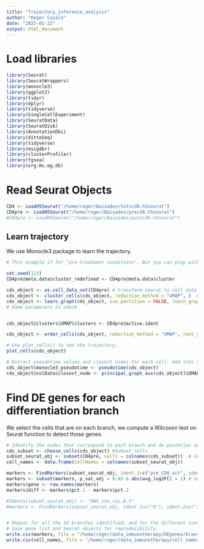 ```yaml
---
title: "Trajectory_inference_analysis"
author: "Roger Casals"
date: "2025-01-22"
output: html_document
---
```


# Load libraries

```r

library(Seurat)
library(SeuratWrappers)
library(monocle3)
library(ggplot2)
library(tidyr)
library(dplyr)
library(tidyverse)
library(SingleCellExperiment)
library(SeuratData)
library(SeuratDisk)
library(AnnotationDbi)
library(dittoSeq)
library(tidyverse)
library(msigdbr)
library(clusterProfiler)
library(fgsea)
library(org.Hs.eg.db)


```


# Read Seurat Objects

```r

CD4 <- LoadH5Seurat("/home/roger/Baixades/totscd8.h5seurat")
CD4pre <- LoadH5Seurat("/home/roger/Baixades/precd8.h5seurat")
#CD4pre <- LoadH5Seurat("/home/roger/Baixades/postcd8.h5seurat")
```




## Learn trajectory
We use Monocle3 package to learn the trajectory. 

```r
# This example if for "pre-treatment conditions". But you can play with any comparision. 

set.seed(123)
CD4pre@meta.data$cluster_redefined <- CD4pre@meta.data$cluster

cds_object <- as.cell_data_set(CD4pre) # transform seurat to cell data object (input for monocle)
cds_object <- cluster_cells(cds_object, reduction_method = "UMAP", )  # Cluster cells (necessary to learn graph)
cds_object <- learn_graph(cds_object, use_partition = FALSE, learn_graph_control = list(euclidean_distance_ratio=2, minimal_branch_len=5, prune_graph=TRUE)) # Learn graph on an unsupervised manner. 
# Some parameters to check 


cds_object@clusters$UMAP$clusters <- CD4pre@active.ident

cds_object <- order_cells(cds_object, reduction_method = 'UMAP', root_cells = colnames(cds_object[,clusters(cds_object) == "pre_CD8_Naive"]))  # We set up the root as naive cells.

# Use plot_cells() to see the trajectory. 
plot_cells(cds_object)

# Extract pseudotime values and closest nodes for each cell. Add into Seurat's object for further pre-processing
cds_object$monocle3_pseudotime <- pseudotime(cds_object)
cds_object@colData$closest_node <- principal_graph_aux(cds_object)$UMAP$pr_graph_cell_proj_closest_vertex

```



# Find DE genes for each differentiation branch
We select the cells that are on each branch, we compute a Wilcoxon test on Seurat function to detect those genes. 

```r
# Identify the nodes that correspond to each branch and do posterior analysis
cds_subset <- choose_cells(cds_object) #Subset cells
subset_seurat_obj <- subset(CD4pre, cells = colnames(cds_subset))  # Subset Seurat object
cell_names <- data.frame(CellNames = colnames(subset_seurat_obj))

markers <- FindMarkers(subset_seurat_obj, ident.1=c("pre_CD8_act", ident.2=c("pre_CD8_ex")))  # Find DE genes based on Wilcoxon test based on the different conditions.
markers <- subset(markers, p_val_adj < 0.05 & abs(avg_log2FC) > 1) # Subset only the adjusted significative genes.
markers$gene <- row.names(markers)
markers$diff <- markers$pct.1 - markers$pct.2

#Idents(subset_seurat_obj) <- "RNA_snn_res.0.3"
#markers <- FindMarkers(subset_seurat_obj, ident.1=c("8"), ident.2=c("1"))  # Find DE genes based on Wilcoxon test based on the different conditions.


# Repeat for all the 10 branches identified, and for the different conditions. 
# Save gene list and Seurat objects for reproducibility. 
write.csv(markers, file = "/home/roger/data_immunotherapy/DEgenes/branch5.csv", row.names = FALSE)
write.csv(cell_names, file = "/home/roger/data_immunotherapy/cell_names/branch5.csv", row.names = FALSE)

```


